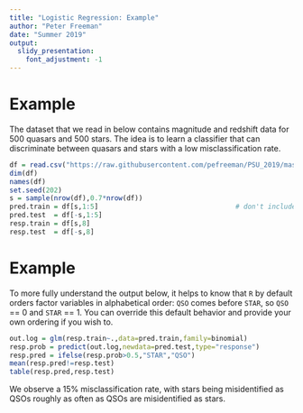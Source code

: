 ```yaml
---
title: "Logistic Regression: Example"
author: "Peter Freeman"
date: "Summer 2019"
output: 
  slidy_presentation:
    font_adjustment: -1
---
```


Example
===

The dataset that we read in below contains magnitude and redshift data for 500 quasars and 500 stars. The idea is to learn a classifier that can discriminate between quasars and stars with a low misclassification rate.
```r
df = read.csv("https://raw.githubusercontent.com/pefreeman/PSU_2019/master/StarQuasar.csv")
dim(df)
names(df)
set.seed(202)
s = sample(nrow(df),0.7*nrow(df))
pred.train = df[s,1:5]                                  # don't include redshift or redshift error!
pred.test  = df[-s,1:5]
resp.train = df[s,8]
resp.test  = df[-s,8]
```

Example
===

To more fully understand the output below, it helps to know that `R` by default orders factor variables in alphabetical order: `QSO` comes before `STAR`, so `QSO` == 0 and `STAR` == 1. You can override this default behavior and provide your own ordering if you wish to.
```r
out.log = glm(resp.train~.,data=pred.train,family=binomial)
resp.prob = predict(out.log,newdata=pred.test,type="response")
resp.pred = ifelse(resp.prob>0.5,"STAR","QSO")
mean(resp.pred!=resp.test)
table(resp.pred,resp.test)
```
We observe a 15% misclassification rate, with stars being misidentified as QSOs roughly as often as QSOs are misidentified as stars.

